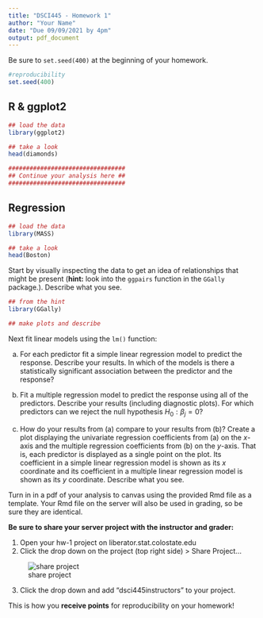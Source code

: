 ```yaml
---
title: "DSCI445 - Homework 1"
author: "Your Name"
date: "Due 09/09/2021 by 4pm"
output: pdf_document
---
```


Be sure to `set.seed(400)` at the beginning of your homework. 

```r
#reproducibility
set.seed(400)
```

## R & ggplot2

```r
## load the data
library(ggplot2)

## take a look
head(diamonds)

#################################
## Continue your analysis here ##
#################################
```


## Regression

```r
## load the data
library(MASS)

## take a look
head(Boston)
```

Start by visually inspecting the data to get an idea of relationships that might be present (**hint:** look into the `ggpairs` function in the `GGally` package.). Describe what you see.

```r
## from the hint
library(GGally)

## make plots and describe
```

Next fit linear models using the `lm()` function:

(a) For each predictor fit a simple linear regression model to predict the response. Describe your results. In which of the models is there a statistically significant association between the predictor and the response?

(b) Fit a multiple regression model to predict the response using all of the predictors. Describe your results (including diagnostic plots). For which predictors can we reject the null hypothesis $H_0: \beta_j = 0$?

(c) How do your results from (a) compare to your results from (b)? Create a plot displaying the univariate regression coefficients from (a) on the $x$-axis and the multiple regression coefficients from (b) on the $y$-axis. That is, each predictor is displayed as a single point on the plot. Its coefficient in a simple linear regression model is shown as its $x$ coordinate and its coefficient in a multiple linear regression model is shown as its $y$ coordinate. Describe what you see.

 
Turn in in a pdf of your analysis to canvas using the provided Rmd file as a template. Your Rmd file on the server will also be used in grading, so be sure they are identical.

**Be sure to share your server project with the instructor and grader:**

1. Open your hw-1 project on liberator.stat.colostate.edu
2. Click the drop down on the project (top right side) > Share Project...
    
  ![share project](share_project.png)
  
3. Click the drop down and add "dsci445instructors" to your project.

This is how you **receive points** for reproducibility on your homework!
